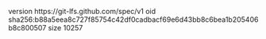 version https://git-lfs.github.com/spec/v1
oid sha256:b88a5eea8c727f85754c42df0cadbacf69e6d43bb8c6bea1b205406b8c800507
size 10257
